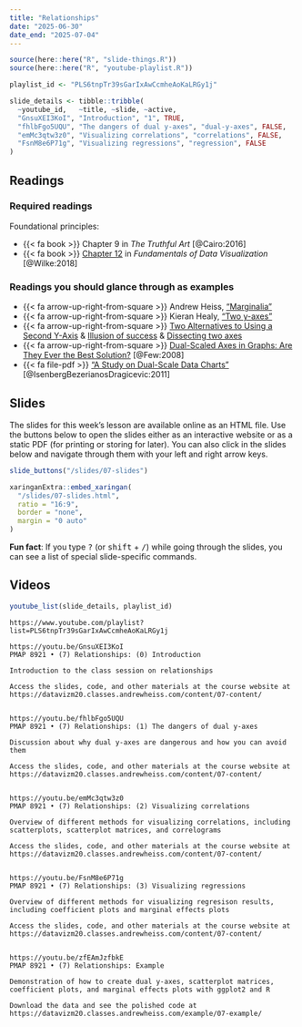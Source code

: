 ```yaml
---
title: "Relationships"
date: "2025-06-30"
date_end: "2025-07-04"
---
```


```r
source(here::here("R", "slide-things.R"))
source(here::here("R", "youtube-playlist.R"))

playlist_id <- "PLS6tnpTr39sGarIxAwCcmheAoKaLRGy1j"

slide_details <- tibble::tribble(
  ~youtube_id,   ~title, ~slide, ~active,
  "GnsuXEI3KoI", "Introduction", "1", TRUE,
  "fhlbFgo5UQU", "The dangers of dual y-axes", "dual-y-axes", FALSE,
  "emMc3qtw3z0", "Visualizing correlations", "correlations", FALSE,
  "FsnM8e6P71g", "Visualizing regressions", "regression", FALSE
)
```

## Readings

### Required readings

Foundational principles:

- {{< fa book >}} Chapter 9 in *The Truthful Art* [@Cairo:2016]
- {{< fa book >}} [Chapter 12](https://clauswilke.com/dataviz/visualizing-associations.html) in *Fundamentals of Data Visualization* [@Wilke:2018]

### Readings you should glance through as examples

- {{< fa arrow-up-right-from-square >}} Andrew Heiss, ["Marginalia"](https://www.andrewheiss.com/blog/2022/05/20/marginalia/)
- {{< fa arrow-up-right-from-square >}} Kieran Healy, ["Two y-axes"](https://kieranhealy.org/blog/archives/2016/01/16/two-y-axes/)
- {{< fa arrow-up-right-from-square >}} [Two Alternatives to Using a Second Y-Axis](http://stephanieevergreen.com/two-alternatives-to-using-a-second-y-axis/) & [Illusion of success](http://junkcharts.typepad.com/junk_charts/2006/06/illusion_of_suc.html) & [Dissecting two axes](http://junkcharts.typepad.com/junk_charts/2006/01/dissecting_two_.html)
- {{< fa arrow-up-right-from-square >}} [Dual-Scaled Axes in Graphs: Are They Ever the Best Solution?](http://www.perceptualedge.com/articles/visual_business_intelligence/dual-scaled_axes.pdf) [@Few:2008]
- {{< fa file-pdf >}} ["A Study on Dual-Scale Data Charts"](https://www.lri.fr/~isenberg/publications/papers/Isenberg_2011_ASO.pdf) [@IsenbergBezerianosDragicevic:2011]


## Slides

The slides for this week's lesson are available online as an HTML file. Use the buttons below to open the slides either as an interactive website or as a static PDF (for printing or storing for later). You can also click in the slides below and navigate through them with your left and right arrow keys.

```r
slide_buttons("/slides/07-slides")

xaringanExtra::embed_xaringan(
  "/slides/07-slides.html",
  ratio = "16:9",
  border = "none",
  margin = "0 auto"
)
```

:::{.callout-tip}
**Fun fact**: If you type <kbd>?</kbd> (or <kbd>shift</kbd> + <kbd>/</kbd>) while going through the slides, you can see a list of special slide-specific commands.
:::


## Videos

```r
youtube_list(slide_details, playlist_id)
```


```cat
https://www.youtube.com/playlist?list=PLS6tnpTr39sGarIxAwCcmheAoKaLRGy1j

https://youtu.be/GnsuXEI3KoI
PMAP 8921 • (7) Relationships: (0) Introduction

Introduction to the class session on relationships

Access the slides, code, and other materials at the course website at https://datavizm20.classes.andrewheiss.com/content/07-content/


https://youtu.be/fhlbFgo5UQU
PMAP 8921 • (7) Relationships: (1) The dangers of dual y-axes

Discussion about why dual y-axes are dangerous and how you can avoid them 

Access the slides, code, and other materials at the course website at https://datavizm20.classes.andrewheiss.com/content/07-content/


https://youtu.be/emMc3qtw3z0
PMAP 8921 • (7) Relationships: (2) Visualizing correlations

Overview of different methods for visualizing correlations, including scatterplots, scatterplot matrices, and correlograms

Access the slides, code, and other materials at the course website at https://datavizm20.classes.andrewheiss.com/content/07-content/

  
https://youtu.be/FsnM8e6P71g
PMAP 8921 • (7) Relationships: (3) Visualizing regressions

Overview of different methods for visualizing regresison results, including coefficient plots and marginal effects plots

Access the slides, code, and other materials at the course website at https://datavizm20.classes.andrewheiss.com/content/07-content/


https://youtu.be/zfEAmJzfbkE
PMAP 8921 • (7) Relationships: Example

Demonstration of how to create dual y-axes, scatterplot matrices, coefficient plots, and marginal effects plots with ggplot2 and R

Download the data and see the polished code at https://datavizm20.classes.andrewheiss.com/example/07-example/
  
```
